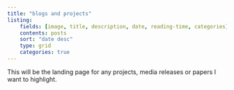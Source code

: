 ```yaml
---
title: "blogs and projects"
listing:
    fields: [image, title, description, date, reading-time, categories]
    contents: posts
    sort: "date desc"
    type: grid
    categories: true
---
```


This will be the landing page for any projects, media releases or papers I want to highlight.